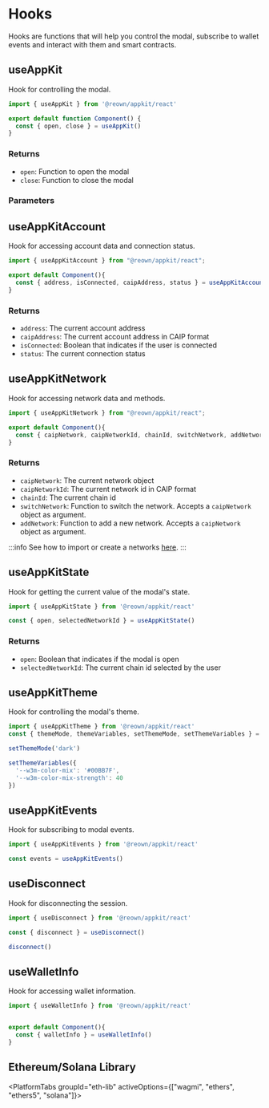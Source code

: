 


# Hooks

Hooks are functions that will help you control the modal, subscribe to wallet events and interact with them and smart contracts.

## useAppKit

Hook for controlling the modal.

```ts
import { useAppKit } from '@reown/appkit/react'

export default function Component() {
  const { open, close } = useAppKit()
}
```

### Returns

- `open`: Function to open the modal
- `close`: Function to close the modal

### Parameters

<OpenModal />

## useAppKitAccount

Hook for accessing account data and connection status.

```ts
import { useAppKitAccount } from "@reown/appkit/react";

export default Component(){
  const { address, isConnected, caipAddress, status } = useAppKitAccount()
}
```

### Returns

- `address`: The current account address
- `caipAddress`: The current account address in CAIP format
- `isConnected`: Boolean that indicates if the user is connected
- `status`: The current connection status

## useAppKitNetwork

Hook for accessing network data and methods.

```ts
import { useAppKitNetwork } from "@reown/appkit/react";

export default Component(){
  const { caipNetwork, caipNetworkId, chainId, switchNetwork, addNetwork } = useAppKitNetwork()
}
```

### Returns

- `caipNetwork`: The current network object
- `caipNetworkId`: The current network id in CAIP format
- `chainId`: The current chain id
- `switchNetwork`: Function to switch the network. Accepts a `caipNetwork` object as argument.
- `addNetwork`: Function to add a new network. Accepts a `caipNetwork` object as argument.

:::info
See how to import or create a networks [here](/appkit/react/core/custom-networks).
:::

## useAppKitState

Hook for getting the current value of the modal's state.

```ts
import { useAppKitState } from '@reown/appkit/react'

const { open, selectedNetworkId } = useAppKitState()
```

### Returns

- `open`: Boolean that indicates if the modal is open
- `selectedNetworkId`: The current chain id selected by the user

## useAppKitTheme

Hook for controlling the modal's theme.

```ts
import { useAppKitTheme } from '@reown/appkit/react'
const { themeMode, themeVariables, setThemeMode, setThemeVariables } = useAppKitTheme()

setThemeMode('dark')

setThemeVariables({
  '--w3m-color-mix': '#00BB7F',
  '--w3m-color-mix-strength': 40
})
```

## useAppKitEvents

Hook for subscribing to modal events.

```ts
import { useAppKitEvents } from '@reown/appkit/react'

const events = useAppKitEvents()
```

## useDisconnect

Hook for disconnecting the session.

```ts
import { useDisconnect } from '@reown/appkit/react'

const { disconnect } = useDisconnect()

disconnect()
```

## useWalletInfo

Hook for accessing wallet information.

```ts
import { useWalletInfo } from '@reown/appkit/react'


export default Component(){
  const { walletInfo } = useWalletInfo()
}
```

## Ethereum/Solana Library

<PlatformTabs groupId="eth-lib" activeOptions={["wagmi", "ethers", "ethers5", "solana"]}>
<PlatformTabItem value="wagmi">

<WagmiHooks />

</PlatformTabItem>
<PlatformTabItem value="ethers">

<EthersHooks />

</PlatformTabItem>
<PlatformTabItem value="ethers5">

<Ethers5Hooks />

</PlatformTabItem>
<PlatformTabItem value="solana">

<SolanaHooks />

</PlatformTabItem>
</PlatformTabs>
